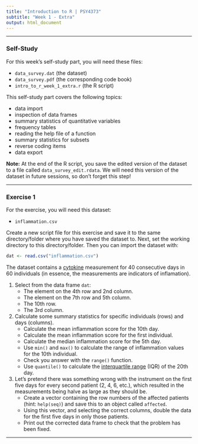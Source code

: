 ---
title: "Introduction to R | PSY4373"
subtitle: "Week 1 - Extra"
output: html_document
---

---

### Self-Study

For this week's self-study part, you will need these files:

- `data_survey.dat` (the dataset)
- `data_survey.pdf` (the corresponding code book)
- `intro_to_r_week_1_extra.r` (the R script)

This self-study part covers the following topics:

- data import
- inspection of data frames
- summary statistics of quantitative variables
- frequency tables
- reading the help file of a function
- summary statistics for subsets
- reverse coding items
- data export

**Note:** At the end of the R script, you save the edited version of the dataset to a file called `data_survey_edit.rdata`. We will need this version of the dataset in future sessions, so don't forget this step!

---

### Exercise 1

For the exercise, you will need this dataset:

- `inflammation.csv`

Create a new script file for this exercise and save it to the same directory/folder where you have saved the dataset to. Next, set the working directory to this directory/folder. Then you can import the dataset with:

```{r, eval = FALSE}
dat <- read.csv("inflammation.csv")
```

The dataset contains a [cytokine](https://en.wikipedia.org/wiki/Cytokine) measurement for 40 consecutive days in 60 individuals (in essence, the measurements are indicators of inflamation).

1. Select from the data frame `dat`:
    - The element on the 4th row and 2nd column.
    - The element on the 7th row and 5th column.
    - The 10th row.
    - The 3rd column.
2. Calculate some summary statistics for specific individuals (rows) and days (columns).
    - Calculate the mean inflammation score for the 10th day.
    - Calculate the mean inflammation score for the first individual.
    - Calculate the median inflammation score for the 5th day.
    - Use `min()` and `max()` to calculate the range of inflammation values for the 10th individual.
    - Check you answer with the `range()` function.
    - Use `quantile()` to calculate the [interquartile range](https://en.wikipedia.org/wiki/Interquartile_range) (IQR) of the 20th day.
3. Let's pretend there was something wrong with the instrument on the first five days for every second patient (2, 4, 6, etc.), which resulted in the measurements being halve as large as they should be.
    - Create a vector containing the row numbers of the affected patients (hint: `help(seq)`) and save this to an object called `affected`.
    - Using this vector, and selecting the correct columns, double the data for the first five days in only those patients.
    - Print out the corrected data frame to check that the problem has been fixed.

---
